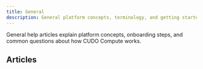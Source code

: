 ```yaml
---
title: General
description: General platform concepts, terminology, and getting started help.
---
```


General help articles explain platform concepts, onboarding steps, and common questions about how CUDO Compute works.

## Articles

<CardGroup columns={3}>
	<Card href="/docs/help/general/am-i-charged-if-a-vm-is-stopped-powered-off" title="Stopped VM billing" />
	<Card href="/docs/help/general/can-i-transfer-a-vm-between-projects" title="Transfer VM between projects" />
	<Card href="/docs/help/general/how-can-i-get-support-for-my-problem" title="Get support" />
	<Card href="/docs/help/general/how-do-i-install-terraform-on-my-pc" title="Install Terraform" />
	<Card href="/docs/help/general/how-to-get-started" title="Get started" />
	<Card href="/docs/help/general/what-is-a-virtual-machine" title="What is a VM" />
	<Card href="/docs/help/general/what-is-an-administrator-password-and-why-do-i-need-it" title="Administrator password" />
	<Card href="/docs/help/general/what-is-ssh-and-why-do-i-need-it" title="What is SSH" />
	<Card href="/docs/help/general/what-is-the-minimum-top-up-value" title="Minimum top up" />
	<Card href="/docs/help/general/what-password-convention-do-i-need" title="Password convention" />
	<Card href="/docs/help/general/where-can-i-check-the-service-status" title="Service status" />
	<Card href="/docs/help/general/why-cant-i-add-my-payment-method" title="Payment method issue" />
	<Card href="/docs/help/general/why-is-the-region-important" title="Region importance" />
	<Card href="/docs/help/general/how-to-get-started" title="Get started" />
</CardGroup>


